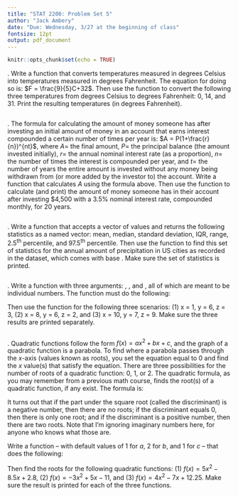 ```yaml
---
title: "STAT 2200: Problem Set 5"
author: "Jack Ambery"
date: "Due: Wednesday, 3/27 at the beginning of class"
fontsize: 12pt
output: pdf_document
---
```



```r
knitr::opts_chunk$set(echo = TRUE)
```


\vspace{0.1in}

\begin{itemize}
  \item You may discuss this assignment with other students in the class, but 
    you may not sit down and type it up with them or show them your code. You 
    also may not discuss the assignment with anyone who isn't in our class, nor
    may you look up anything online.
  \item You must type up your homework using R Markdown. I want to see all of 
    your code and output, and any answers you provide that aren't code must be 
    typed above the respective \texttt{R} code chunk.
  \item Make sure none of your code runs off the page, otherwise you will lose 
    points.
  \item You must print and turn in a PDF of your homework. I won't accept 
    anything else (e.g., a Word document). All pages must be stapled together.
  \item This assignment is worth 75 points.
\end{itemize}


\vspace{0.2in}


\noindent 1. Write a function that converts temperatures measured in degrees 
Celsius into temperatures measured in degrees Fahrenheit. The equation for doing 
so is: $F = \frac{9}{5}C+32$. Then use the function to convert the following 
three temperatures from degrees Celsius to degrees Fahrenheit: 0, 14, and 31. 
Print the resulting temperatures (in degrees Fahrenheit).
```r

```

\vspace{0.2in}

\noindent 2. The formula for calculating the amount of money someone has after
investing an initial amount of money in an account that earns interest 
compounded a certain number of times per year is: $A = P(1+\frac{r}{n})^{nt}$, 
where $A=$ the final amount, $P=$ the principal balance (the amount invested 
initially), $r=$ the annual nominal interest rate (as a proportion), $n=$ the 
number of times the interest is compounded per year, and $t=$ the number of 
years the entire amount is invested without any money being withdrawn from (or 
more added by the investor to) the account. Write a function that calculates $A$ 
using the formula above. Then use the function to calculate (and print) the 
amount of money someone has in their account after investing \$4,500 with a 
3.5\% nominal interest rate, compounded monthly, for 20 years.
```r

```

\vspace{0.2in}

\noindent 3. Write a function that accepts a vector of values and returns the 
following statistics as a named vector: mean, median, standard deviation, IQR, 
range, $2.5^{\text{th}}$ percentile, and $97.5^{\text{th}}$ percentile. Then use 
the function to find this set of statistics for the annual amount of 
precipitation in US cities as recorded in the \textit{precip} dataset, which 
comes with base \texttt{R}. Make sure the set of statistics is printed.
```r

```

\newpage

\noindent 4. Write a function with three arguments: \texttt{x}, \texttt{y}, and 
\texttt{z}, all of which are meant to be individual numbers. The function must 
do the following: 
\begin{itemize}
\item if the sum of \texttt{x} and \texttt{y} is under 10, then the function 
  returns the product of \texttt{y} and \texttt{z}, minus 2;
\item if the sum of \texttt{x} and \texttt{y} is between 10 and 15, inclusive, 
  then the function returns the sum of \texttt{x} and \texttt{z}, plus 6;
\item otherwise, the function returns the product of \texttt{x}, \texttt{y}, and 
  \texttt{z}.
\end{itemize}

Then use the function for the following three scenarios: (1) x = 1, y = 6, 
z = 3, (2) x = 8, y = 6, z = 2, and (3) x = 10, y = 7, z = 9. Make sure the 
three results are printed separately.
```r

```

\vspace{0.2in}

\noindent 5. Quadratic functions follow the form $f(x)=ax^2+bx+c$, and the graph 
of a quadratic function is a parabola. To find where a parabola passes through 
the $x$-axis (values known as roots), you set the equation equal to 0 and find 
the $x$ value(s) that satisfy the equation. There are three possibilities for 
the number of roots of a quadratic function: 0, 1, or 2. The quadratic formula, 
as you may remember from a previous math course, finds the root(s) of a 
quadratic function, if any exist. The formula is:
\begin{center}
$\displaystyle x=\frac{-b \pm \sqrt{b^2-4ac}}{2a}$.
\end{center}

It turns out that if the part under the square root (called the discriminant) is 
a negative number, then there are no roots; if the discriminant equals 0, then 
there is only one root; and if the discriminant is a positive number, then there 
are two roots. Note that I'm ignoring imaginary numbers here, for anyone who 
knows what those are.

Write a function -- with default values of 1 for $a$, 2 for $b$, and 1 for $c$ 
-- that does the following:
\begin{itemize}
\item if no root exists, then a message is printed saying there are no roots;
\item if only one root exists, then a message is printed saying there is only one 
  root, and the root must be printed as well; and
\item if two roots exist, then a message is printed saying there are two roots, 
  and both roots must be printed as well.
\end{itemize}

Then find the roots for the following quadratic functions: (1) 
$f(x)=5x^2-8.5x+2.8$, (2) $f(x)=-3x^2+5x-11$, and (3) $f(x)=4x^2-7x+12.25$. Make 
sure the result is printed for each of the three functions.
```r

```



